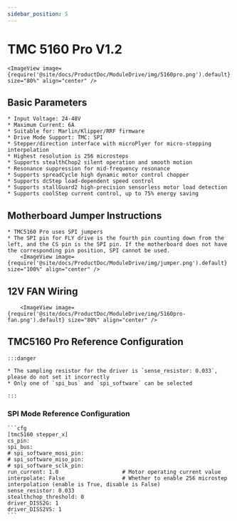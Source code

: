 ```yaml
---
sidebar_position: 5
---
```








# TMC 5160 Pro V1.2

    <ImageView image={require('@site/docs/ProductDoc/ModuleDrive/img/5160pro.png').default} size="80%" align="center" />

## Basic Parameters

    * Input Voltage: 24-48V
    * Maximum Current: 6A
    * Suitable for: Marlin/Klipper/RRF firmware
    * Drive Mode Support: TMC: SPI
    * Stepper/direction interface with microPlyer for micro-stepping interpolation
    * Highest resolution is 256 microsteps
    * Supports stealthChop2 silent operation and smooth motion
    * Resonance suppression for mid-frequency resonance
    * Supports spreadCycle high dynamic motor control chopper
    * Supports dcStep load-dependent speed control
    * Supports stallGuard2 high-precision sensorless motor load detection
    * Supports coolStep current control, up to 75% energy saving

## Motherboard Jumper Instructions

    * TMC5160 Pro uses SPI jumpers
    * The SPI pin for FLY drive is the fourth pin counting down from the left, and the CS pin is the SPI pin. If the motherboard does not have the corresponding pin position, SPI cannot be used.
        <ImageView image={require('@site/docs/ProductDoc/ModuleDrive/img/jumper.png').default} size="100%" align="center" />

## 12V FAN Wiring

        <ImageView image={require('@site/docs/ProductDoc/ModuleDrive/img/5160pro-fan.png').default} size="80%" align="center" />


## TMC5160 Pro Reference Configuration

    :::danger

    * The sampling resistor for the driver is `sense_resistor: 0.033`, please do not set it incorrectly
    * Only one of `spi_bus` and `spi_software` can be selected
    
    :::

### SPI Mode Reference Configuration

    ```cfg
    [tmc5160 stepper_x]
    cs_pin:
    spi_bus:
    # spi_software_mosi_pin:
    # spi_software_miso_pin:
    # spi_software_sclk_pin: 
    run_current: 1.0                    # Motor operating current value
    interpolate: False                  # Whether to enable 256 microstep interpolation (enable is True, disable is False)
    sense_resistor: 0.033
    stealthchop_threshold: 0
    driver_DISS2G: 1
    driver_DISS2VS: 1
    ```